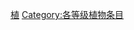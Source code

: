 {{catmore1|[[WikiProject:植物|WikiProject:植物]]}}
{{Articles by Quality|topic=植物|project=植物|format=TOC}}
{{empty category}}

[[Category:专题级条目|植]]
[[Category:各等级植物条目|Category:各等级植物条目]]